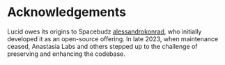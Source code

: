 # Acknowledgements

Lucid owes its origins to Spacebudz [alessandrokonrad](https://github.com/alessandrokonrad), who initially developed it as an open-source offering. 
In late 2023, when maintenance ceased, Anastasia Labs and others stepped up to the challenge of preserving and enhancing the codebase. 